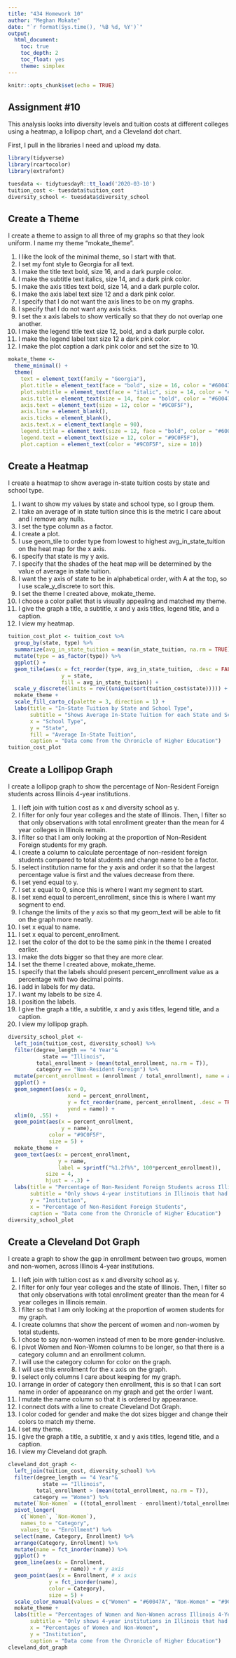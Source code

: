 ```yaml
---
title: "434 Homework 10"
author: "Meghan Mokate"
date: "`r format(Sys.time(), '%B %d, %Y')`"
output:
  html_document:
    toc: true
    toc_depth: 2
    toc_float: yes
    theme: simplex
---
```


```r
knitr::opts_chunk$set(echo = TRUE)
```

## Assignment #10

This analysis looks into diversity levels and tuition costs at different colleges using a heatmap, a lollipop chart, and a Cleveland dot chart.

First, I pull in the libraries I need and upload my data.
```r
library(tidyverse)
library(rcartocolor)
library(extrafont) 

tuesdata <- tidytuesdayR::tt_load('2020-03-10')
tuition_cost <- tuesdata$tuition_cost
diversity_school <- tuesdata$diversity_school
```

## Create a Theme

I create a theme to assign to all three of my graphs so that they look uniform. I name my theme "mokate_theme".

1. I like the look of the minimal theme, so I start with that.
2. I set my font style to Georgia for all text.
3. I make the title text bold, size 16, and a dark purple color.
4. I make the subtitle text italics, size 14, and a dark pink color.
5. I make the axis titles text bold, size 14, and a dark purple color.
6. I make the axis label text size 12 and a dark pink color.
7. I specify that I do not want the axis lines to be on my graphs.
8. I specify that I do not want any axis ticks.
9. I set the x axis labels to show vertically so that they do not overlap one another.
10. I make the legend title text size 12, bold, and a dark purple color.
11. I make the legend label text size 12 a dark pink color.
12. I make the plot caption a dark pink color and set the size to 10.
```r
mokate_theme <-
  theme_minimal() + 
  theme(
    text = element_text(family = "Georgia"), 
    plot.title = element_text(face = "bold", size = 16, color = "#60047A"), 
    plot.subtitle = element_text(face = "italic", size = 14, color = "#9C0F5F"), 
    axis.title = element_text(size = 14, face = "bold", color = "#60047A"), 
    axis.text = element_text(size = 12, color = "#9C0F5F"), 
    axis.line = element_blank(), 
    axis.ticks = element_blank(), 
    axis.text.x = element_text(angle = 90), 
    legend.title = element_text(size = 12, face = "bold", color = "#60047A"), 
    legend.text = element_text(size = 12, color = "#9C0F5F"), 
    plot.caption = element_text(color = "#9C0F5F", size = 10)) 
```

## Create a Heatmap

I create a heatmap to show average in-state tuition costs by state and school type.

1. I want to show my values by state and school type, so I group them.
2. I take an average of in state tuition since this is the metric I care about and I remove any nulls.
3. I set the type column as a factor.
4. I create a plot.
5. I use geom_tile to order type from lowest to highest avg_in_state_tuition on the heat map for the x axis.
6. I specify that state is my y axis.
7. I specify that the shades of the heat map will be determined by the value of average in state tuition.
8. I want the y axis of state to be in alphabetical order, with A at the top, so I use scale_y_discrete to sort this.
9. I set the theme I created above, mokate_theme.
10. I choose a color pallet that is visually appealing and matched my theme.
11. I give the graph a title, a subtitle, x and y axis titles, legend title, and a caption.
12. I view my heatmap.
```r
tuition_cost_plot <- tuition_cost %>%
  group_by(state, type) %>% 
  summarize(avg_in_state_tuition = mean(in_state_tuition, na.rm = TRUE)) %>% 
  mutate(type = as_factor(type)) %>% 
  ggplot() + 
  geom_tile(aes(x = fct_reorder(type, avg_in_state_tuition, .desc = FALSE), 
                 y = state, 
                 fill = avg_in_state_tuition)) + 
  scale_y_discrete(limits = rev((unique(sort(tuition_cost$state))))) + 
  mokate_theme + 
  scale_fill_carto_c(palette = 3, direction = 1) + 
  labs(title = "In-State Tuition by State and School Type", 
       subtitle = "Shows Average In-State Tuition for each State and School Type", 
       x = "School Type", 
       y = "State", 
       fill = "Average In-State Tuition", 
       caption = "Data come from the Chronicle of Higher Education") 
tuition_cost_plot 
```

## Create a Lollipop Graph

I create a lollipop graph to show the percentage of Non-Resident Foreign students across Illinois 4-year institutions.

1. I left join with tuition cost as x and diversity school as y.
2. I filter for only four year colleges and the state of Illinois. Then, I filter so that only observations with total enrollment greater than the mean for 4 year colleges in Illinois remain.
3. I filter so that I am only looking at the proportion of Non-Resident Foreign students for my graph.
4. I create a column to calculate percentage of non-resident foreign students compared to total students and change name to be a factor.
5. I select institution name for the y axis and order it so that the largest percentage value is first and the values decrease from there.
6. I set yend equal to y.
7. I set x equal to 0, since this is where I want my segment to start.
8. I set xend equal to percent_enrollment, since this is where I want my segment to end.
9. I change the limits of the y axis so that my geom_text will be able to fit on the graph more neatly.
10. I set x equal to name.
11. I set x equal to percent_enrollment.
12. I set the color of the dot to be the same pink in the theme I created earlier.
13. I make the dots bigger so that they are more clear.
14. I set the theme I created above, mokate_theme.
15. I specify that the labels should present percent_enrollment value as a percentage with two decimal points.
16. I add in labels for my data.
17. I want my labels to be size 4.
18. I position the labels.
19. I give the graph a title, a subtitle, x and y axis titles, legend title, and a caption.
20. I view my lollipop graph.
```r
diversity_school_plot <- 
  left_join(tuition_cost, diversity_school) %>% 
  filter(degree_length == "4 Year"& 
           state == "Illinois", 
         total_enrollment > (mean(total_enrollment, na.rm = T)), 
         category == "Non-Resident Foreign") %>% 
  mutate(percent_enrollment = (enrollment / total_enrollment), name = as_factor(name)) %>% 
  ggplot() +
  geom_segment(aes(x = 0, 
                   xend = percent_enrollment, 
                   y = fct_reorder(name, percent_enrollment, .desc = TRUE), 
                   yend = name)) + 
  xlim(0, .55) + 
  geom_point(aes(x = percent_enrollment, 
                 y = name), 
             color = "#9C0F5F", 
             size = 5) + 
  mokate_theme + 
  geom_text(aes(x = percent_enrollment, 
                y = name, 
                label = sprintf("%1.2f%%", 100*percent_enrollment)), 
            size = 4, 
            hjust = -.3) + 
  labs(title = "Percentage of Non-Resident Foreign Students across Illinois 4-Year Institutions", 
       subtitle = "Only shows 4-year institutions in Illinois that had above average enrollment", 
       y = "Institution", 
       x = "Percentage of Non-Resident Foreign Students", 
       caption = "Data come from the Chronicle of Higher Education") 
diversity_school_plot 
```

## Create a Cleveland Dot Graph

I create a graph to show the gap in enrollment between two groups, women and non-women, across Illinois 4-year institutions.

1. I left join with tuition cost as x and diversity school as y.
2. I filter for only four year colleges and the state of Illinois. Then, I filter so that only observations with total enrollment greater than the mean for 4 year colleges in Illinois remain.
3. I filter so that I am only looking at the proportion of women students for my graph.
4. I create columns that show the percent of women and non-women by total students.
5. I chose to say non-women instead of men to be more gender-inclusive.
6. I pivot Women and Non-Women columns to be longer, so that there is a category column and an enrollment column.
7. I will use the category column for color on the graph.
8. I will use this enrollment for the x axis on the graph.
9. I select only columns I care about keeping for my graph.
10. I arrange in order of category then enrollment, this is so that I can sort name in order of appearance on my graph and get the order I want. 
11. I mutate the name column so that it is ordered by appearance.
12. I connect dots with a line to create Cleveland Dot Graph.
13. I color coded for gender and make the dot sizes bigger and change their colors to match my theme.
14. I set my theme.
15. I give the graph a title, a subtitle, x and y axis titles, legend title, and a caption.
16. I view my Cleveland dot graph.
```r
cleveland_dot_graph <- 
  left_join(tuition_cost, diversity_school) %>% 
  filter(degree_length == "4 Year"& 
           state == "Illinois", 
         total_enrollment > (mean(total_enrollment, na.rm = T)),
        category == "Women") %>% 
  mutate(`Non-Women` = ((total_enrollment - enrollment)/total_enrollment), `Women` = enrollment/total_enrollment) %>% 
  pivot_longer(
    c(`Women`, `Non-Women`), 
    names_to = "Category", 
    values_to = "Enrollment") %>% 
  select(name, Category, Enrollment) %>% 
  arrange(Category, Enrollment) %>% 
  mutate(name = fct_inorder(name)) %>%
  ggplot() +
  geom_line(aes(x = Enrollment, 
                y = name)) + # y axis
  geom_point(aes(x = Enrollment, # x axis
             y = fct_inorder(name), 
             color = Category), 
             size = 5) + 
  scale_color_manual(values = c("Women" = "#60047A", "Non-Women" = "#9C0F5F")) + 
  mokate_theme + 
  labs(title = "Percentages of Women and Non-Women across Illinois 4-Year Institutions", 
       subtitle = "Only shows 4-year institutions in Illinois that had above average enrollment", 
       x = "Percentages of Women and Non-Women", 
       y = "Institution", 
       caption = "Data come from the Chronicle of Higher Education") 
cleveland_dot_graph  
```
